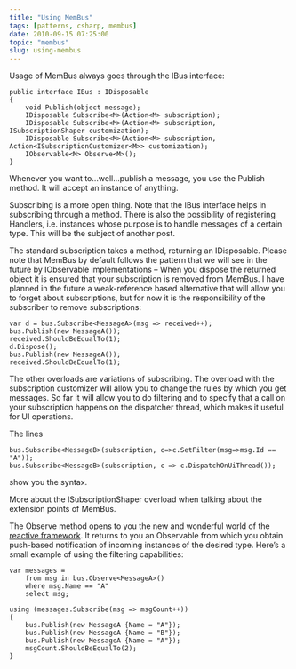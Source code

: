```yaml
---
title: "Using MemBus"
tags: [patterns, csharp, membus]
date: 2010-09-15 07:25:00
topic: "membus"
slug: using-membus
---
```


Usage of MemBus always goes through the IBus interface:

    public interface IBus : IDisposable
    {
        void Publish(object message);
        IDisposable Subscribe<M>(Action<M> subscription);
        IDisposable Subscribe<M>(Action<M> subscription, ISubscriptionShaper customization);
        IDisposable Subscribe<M>(Action<M> subscription, Action<ISubscriptionCustomizer<M>> customization);
        IObservable<M> Observe<M>();
    }

Whenever you want to...well...publish a message, you use the Publish method. It will accept an instance of anything.

Subscribing is a more open thing. Note that the IBus interface helps in subscribing through a method. There is also the possibility of registering Handlers, i.e. instances whose purpose is to handle messages of a certain type. This will be the subject of another post.

The standard subscription takes a method, returning an IDisposable. Please note that MemBus by default follows the pattern that we will see in the future by IObservable implementations – When you dispose the returned object it is ensured that your subscription is removed from MemBus. I have planned in the future a weak-reference based alternative that will allow you to forget about subscriptions, but for now it is the responsibility of the subscriber to remove subscriptions:

    var d = bus.Subscribe<MessageA>(msg => received++);
    bus.Publish(new MessageA());
    received.ShouldBeEqualTo(1);
    d.Dispose();
    bus.Publish(new MessageA());
    received.ShouldBeEqualTo(1);

The other overloads are variations of subscribing. The overload with the subscription customizer will allow you to change the rules by which you get messages. So far it will allow you to do filtering and to specify that a call on your subscription happens on the dispatcher thread, which makes it useful for UI operations.

The lines 

    bus.Subscribe<MessageB>(subscription, c=>c.SetFilter(msg=>msg.Id == "A"));
    bus.Subscribe<MessageB>(subscription, c => c.DispatchOnUiThread());

show you the syntax.

More about the ISubscriptionShaper overload when talking about the extension points of MemBus.

The Observe method opens to you the new and wonderful world of the [reactive framework](http://msdn.microsoft.com/en-us/devlabs/ee794896.aspx). It returns to you an Observable from which you obtain push-based notification of incoming instances of the desired type. Here’s a small example of using the filtering capabilities:

    var messages = 
        from msg in bus.Observe<MessageA>() 
        where msg.Name == "A" 
        select msg;

    using (messages.Subscribe(msg => msgCount++))
    {
        bus.Publish(new MessageA {Name = "A"});
        bus.Publish(new MessageA {Name = "B"});
        bus.Publish(new MessageA {Name = "A"});
        msgCount.ShouldBeEqualTo(2);
    }